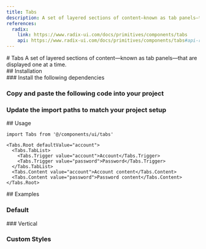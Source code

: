 ```yaml
---
title: Tabs
description: A set of layered sections of content—known as tab panels—that are displayed one at a time.
references:
  radix:
    link: https://www.radix-ui.com/docs/primitives/components/tabs
    api: https://www.radix-ui.com/docs/primitives/components/tabs#api-reference
---
```

<ContentContainer>

<Section gap="1">
# Tabs
<Paragraph size={'extraLarge'} color={'tertiary'}>A set of layered sections of content—known as tab panels—that are displayed one at a time.</Paragraph>
<ComponentPreview name="tabs" withRecipe />
</Section>

<Section>
## Installation

<Steps>
<Section>
### Install the following dependencies

<InstallTabs pkg="@radix-ui/react-tabs" />

### Copy and paste the following code into your project

<ComponentSource name="tabs" />

### Update the import paths to match your project setup
</Section>
</Steps>
</Section>

<Section>
## Usage

```tsx
import Tabs from '@/components/ui/tabs'
```
```tsx
<Tabs.Root defaultValue="account">
  <Tabs.TabList>
    <Tabs.Trigger value="account">Account</Tabs.Trigger>
    <Tabs.Trigger value="password">Password</Tabs.Trigger>
  </Tabs.TabList>
  <Tabs.Content value="account">Account content</Tabs.Content>
  <Tabs.Content value="password">Password content</Tabs.Content>
</Tabs.Root>
```
</Section>
<Section>
## Examples

### Default
<ComponentPreview name="tabs" />
### Vertical
<ComponentPreview name="tabs" file = "vertical"/>

### Custom Styles
<ComponentPreview name="tabs" file = "custom-styles"/>
</Section>
</ContentContainer>